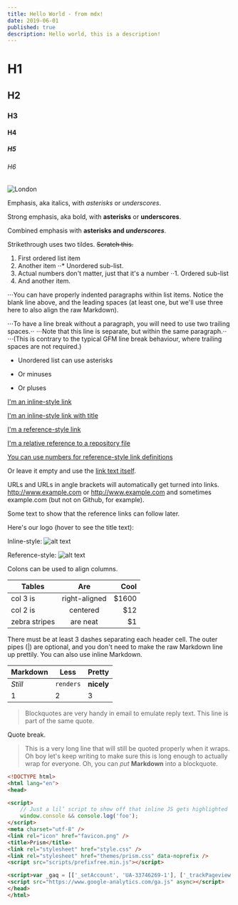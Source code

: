 ```yaml
---
title: Hello World - from mdx!
date: 2019-06-01
published: true
description: Hello world, this is a description!
---
```

#	H1
## H2
### H3
#### H4
##### H5
###### H6

![London](./london.jpg)

Emphasis, aka italics, with *asterisks* or _underscores_.

Strong emphasis, aka bold, with **asterisks** or __underscores__.

Combined emphasis with **asterisks and _underscores_**.

Strikethrough uses two tildes. ~~Scratch this.~~

1. First ordered list item
2. Another item
⋅⋅* Unordered sub-list. 
1. Actual numbers don't matter, just that it's a number
⋅⋅1. Ordered sub-list
4. And another item.

⋅⋅⋅You can have properly indented paragraphs within list items. Notice the blank line above, and the leading spaces (at least one, but we'll use three here to also align the raw Markdown).

⋅⋅⋅To have a line break without a paragraph, you will need to use two trailing spaces.⋅⋅
⋅⋅⋅Note that this line is separate, but within the same paragraph.⋅⋅
⋅⋅⋅(This is contrary to the typical GFM line break behaviour, where trailing spaces are not required.)

* Unordered list can use asterisks
- Or minuses
+ Or pluses

[I'm an inline-style link](https://www.google.com)

[I'm an inline-style link with title](https://www.google.com "Google's Homepage")

[I'm a reference-style link][Arbitrary case-insensitive reference text]

[I'm a relative reference to a repository file](../blob/master/LICENSE)

[You can use numbers for reference-style link definitions][1]

Or leave it empty and use the [link text itself].

URLs and URLs in angle brackets will automatically get turned into links. 
http://www.example.com or <http://www.example.com> and sometimes 
example.com (but not on Github, for example).

Some text to show that the reference links can follow later.

[arbitrary case-insensitive reference text]: https://www.mozilla.org
[1]: http://slashdot.org
[link text itself]: http://www.reddit.com

Here's our logo (hover to see the title text):

Inline-style: 
![alt text](https://github.com/adam-p/markdown-here/raw/master/src/common/images/icon48.png "Logo Title Text 1")

Reference-style: 
![alt text][logo]

[logo]: https://github.com/adam-p/markdown-here/raw/master/src/common/images/icon48.png "Logo Title Text 2"

Colons can be used to align columns.

| Tables        | Are           | Cool  |
| ------------- |:-------------:| -----:|
| col 3 is      | right-aligned | $1600 |
| col 2 is      | centered      |   $12 |
| zebra stripes | are neat      |    $1 |

There must be at least 3 dashes separating each header cell.
The outer pipes (|) are optional, and you don't need to make the 
raw Markdown line up prettily. You can also use inline Markdown.

Markdown | Less | Pretty
--- | --- | ---
*Still* | `renders` | **nicely**
1 | 2 | 3

> Blockquotes are very handy in email to emulate reply text.
> This line is part of the same quote.

Quote break.

> This is a very long line that will still be quoted properly when it wraps. Oh boy let's keep writing to make sure this is long enough to actually wrap for everyone. Oh, you can *put* **Markdown** into a blockquote. 

```html
<!DOCTYPE html>
<html lang="en">
<head>

<script>
	// Just a lil’ script to show off that inline JS gets highlighted
	window.console && console.log('foo');
</script>
<meta charset="utf-8" />
<link rel="icon" href="favicon.png" />
<title>Prism</title>
<link rel="stylesheet" href="style.css" />
<link rel="stylesheet" href="themes/prism.css" data-noprefix />
<script src="scripts/prefixfree.min.js"></script>

<script>var _gaq = [['_setAccount', 'UA-33746269-1'], ['_trackPageview']];</script>
<script src="https://www.google-analytics.com/ga.js" async></script>
</head>
</html>
```
